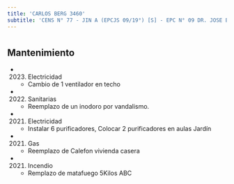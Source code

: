 ```yaml
---
title: 'CARLOS BERG 3460'
subtitle: 'CENS N° 77 - JIN A (EPCJS 09/19°) [S] - EPC N° 09 DR. JOSE BENJAMIN ZUBIAUR'
---
```


#


## Mantenimiento

*  (2023) Electricidad 
    + Cambio de 1 ventilador en techo

*  (2022) Sanitarias 
    + Reemplazo de un inodoro por vandalismo.

*  (2021) Electricidad 
    + Instalar 6 purificadores, Colocar 2 purificadores en aulas Jardín

*  (2021) Gas 
    + Reemplazo de Calefon vivienda casera

*  (2021) Incendio 
    + Remplazo de matafuego 5Kilos ABC



